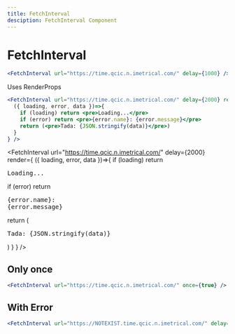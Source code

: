 ```yaml
---
title: FetchInterval
desciption: FetchInterval Component
---
```



# FetchInterval

```jsx
<FetchInterval url="https://time.qcic.n.imetrical.com/" delay={1000} />
```

<FetchInterval url="https://time.qcic.n.imetrical.com/" delay={1000} />

Uses RenderProps

```jsx
<FetchInterval url="https://time.qcic.n.imetrical.com/" delay={2000} render={
  ({ loading, error, data })=>{
    if (loading) return <pre>Loading...</pre>
    if (error) return <pre>{error.name}: {error.message}</pre>
    return (<pre>Tada: {JSON.stringify(data)}</pre>)
  }
} />
```

<FetchInterval url="https://time.qcic.n.imetrical.com/" delay={2000} render={
  ({ loading, error, data })=>{
    if (loading) return <pre>Loading...</pre>
    if (error) return <pre>{error.name}: {error.message}</pre>
    return (<pre>Tada: {JSON.stringify(data)}</pre>)
  }
} />

## Only once

```jsx
<FetchInterval url="https://time.qcic.n.imetrical.com/" once={true} />
```

<FetchInterval url="https://time.qcic.n.imetrical.com/" once={true} />

## With Error

```jsx
<FetchInterval url="https://NOTEXIST.time.qcic.n.imetrical.com/" delay={3000} />
```

<FetchInterval url="https://NOTEXIST.time.qcic.n.imetrical.com/" delay={3000} />
